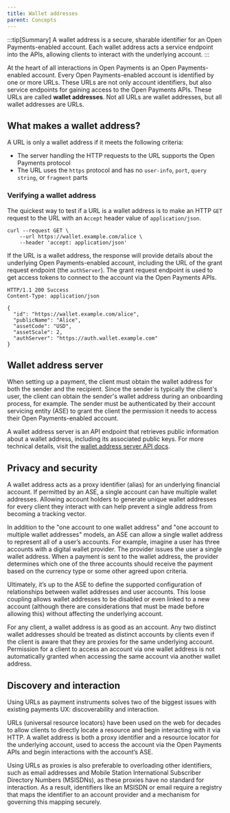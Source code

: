 ```yaml
---
title: Wallet addresses
parent: Concepts
---
```


:::tip[Summary]
A wallet address is a secure, sharable identifier for an Open Payments-enabled account. Each wallet address acts a service endpoint into the APIs, allowing clients to interact with the underlying account.
:::

At the heart of all interactions in Open Payments is an Open Payments-enabled account. Every Open Payments-enabled account is identified by one or more URLs. These URLs are not only account identifiers, but also service endpoints for gaining access to the Open Payments APIs. These URLs are called **wallet addresses**. Not all URLs are wallet addresses, but all wallet addresses are URLs.

## What makes a wallet address?

A URL is only a wallet address if it meets the following criteria:

- The server handling the HTTP requests to the URL supports the Open Payments protocol
- The URL uses the `https` protocol and has no `user-info`, `port`, `query string`, or `fragment` parts

### Verifying a wallet address

The quickest way to test if a URL is a wallet address is to make an HTTP `GET` request to the URL with an `Accept` header value of `application/json`.

```http
curl --request GET \
 	--url https://wallet.example.com/alice \
 	--header 'accept: application/json'
```

If the URL is a wallet address, the response will provide details about the underlying Open Payments-enabled account, including the URL of the grant request endpoint (the `authServer`). The grant request endpoint is used to get access tokens to connect to the account via the Open Payments APIs.

```http
HTTP/1.1 200 Success
Content-Type: application/json

{
  "id": "https://wallet.example.com/alice",
  "publicName": "Alice",
  "assetCode": "USD",
  "assetScale": 2,
  "authServer": "https://auth.wallet.example.com"
}
```

## Wallet address server

When setting up a payment, the client must obtain the wallet address for both the sender and the recipient. Since the sender is typically the client's user, the client can obtain the sender's wallet address during an onboarding process, for example. The sender must be authenticated by their account servicing entity (ASE) to grant the client the permission it needs to access their Open Payments-enabled account.

A wallet address server is an API endpoint that retrieves public information about a wallet address, including its associated public keys. For more technical details, visit the [wallet address server API docs](/apis/wallet-address-server/operations/get-wallet-address/).

## Privacy and security

A wallet address acts as a proxy identifier (alias) for an underlying financial account. If permitted by an ASE, a single account can have multiple wallet addresses. Allowing account holders to generate unique wallet addresses for every client they interact with can help prevent a single address from becoming a tracking vector.

In addition to the "one account to one wallet address" and "one account to multiple wallet addresses" models, an ASE can allow a single wallet address to represent all of a user’s accounts. For example, imagine a user has three accounts with a digital wallet provider. The provider issues the user a single wallet address. When a payment is sent to the wallet address, the provider determines which one of the three accounts should receive the payment based on the currency type or some other agreed upon criteria.

Ultimately, it’s up to the ASE to define the supported configuration of relationships between wallet addresses and user accounts. This loose coupling allows wallet addresses to be disabled or even linked to a new account (although there are considerations that must be made before allowing this) without affecting the underlying account.

For any client, a wallet address is as good as an account. Any two distinct wallet addresses should be treated as distinct accounts by clients even if the client is aware that they are proxies for the same underlying account. Permission for a client to access an account via one wallet address is not automatically granted when accessing the same account via another wallet address.

## Discovery and interaction

Using URLs as payment instruments solves two of the biggest issues with existing payments UX: discoverability and interaction.

URLs (universal resource locators) have been used on the web for decades to allow clients to directly locate a resource and begin interacting with it via HTTP. A wallet address is both a proxy identifier and a resource locator for the underlying account, used to access the account via the Open Payments APIs and begin interactions with the account’s ASE.

Using URLs as proxies is also preferable to overloading other identifiers, such as email addresses and Mobile Station International Subscriber Directory Numbers (MSISDNs), as these proxies have no standard for interaction. As a result, identifiers like an MSISDN or email require a registry that maps the identifier to an account provider and a mechanism for governing this mapping securely.
